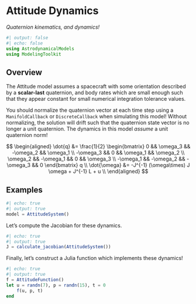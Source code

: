 # Attitude Dynamics

_Quaternion kinematics, and dynamics!_

```julia
#| output: false
#| echo: false
using AstrodynamicalModels
using ModelingToolkit
```

## Overview

The Attitude model assumes a spacecraft with some orientation described by a
**scalar-last** quaternion, and body rates which are small enough such that they
appear constant for small numerical integration tolerance values.

:::{.callout-caution appearance="simple"}
You should normalize the quaternion vector at each time step using a
`ManifoldCallback` or `DiscreteCallback` when simulating this model!
Without normalizing, the solution will drift such that the quaternion
state vector is no longer a unit quaternion. The dynamics in this 
model *assume* a unit quaternion norm!
:::

$$
\begin{aligned}
    \dot{q} &= \frac{1}{2} \begin{bmatrix}
        0 && \omega_3 && -\omega_2 && \omega_1 \\
        -\omega_3 && 0 && \omega_1 && \omega_2 \\
        \omega_2 && -\omega_1 && 0 && \omega_3 \\
        -\omega_1 && -\omega_2 && -\omega_3 && 0
    \end{bmatrix} q \\
    \dot{\omega} &= -J^{-1} (\omega\times) J \omega + J^{-1} L + u \\
\end{aligned}
$$

## Examples

```julia
#| echo: true
#| output: true
model = AttitudeSystem()
```

Let's compute the Jacobian for these dynamics.

```julia
#| echo: true
#| output: true
J = calculate_jacobian(AttitudeSystem())
```

Finally, let's construct a Julia function which implements these dynamics!

```julia
#| echo: true
#| output: true
f = AttitudeFunction()
let u = randn(7), p = randn(15), t = 0
    f(u, p, t)
end
```
